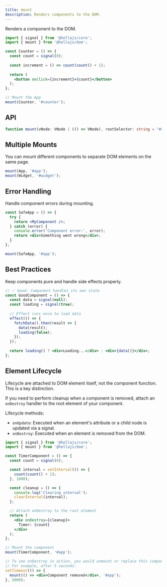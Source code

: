```yaml
---
title: mount
description: Renders components to the DOM.
---
```


Renders a component to the DOM.

``` jsx
import { signal } from '@hellajs/core';
import { mount } from '@hellajs/dom';

const Counter = () => {
  const count = signal(0);
  
  const increment = () => count(count() + 1);
  
  return (
    <button onclick={increment}>{count}</button>
  );
};

// Mount the App
mount(Counter, '#counter');
```

## API

```typescript
function mount(vNode: VNode | (() => VNode), rootSelector: string = "#app"): void
```

## Multiple Mounts

You can mount different components to separate DOM elements on the same page.

```jsx
mount(App, '#app');
mount(Widget, '#widget');
```

## Error Handling

Handle component errors during mounting.

```jsx
const SafeApp = () => {
  try {
    return <MyComponent />;
  } catch (error) {
    console.error('Component error:', error);
    return <div>Something went wrong</div>;
  }
};

mount(SafeApp, '#app');
```

## Best Practices

Keep components pure and handle side effects properly.

```jsx
// ✅ Good: Component handles its own state
const GoodComponent = () => {
  const data = signal(null);
  const loading = signal(true);
  
  // Effect runs once to load data
  effect(() => {
    fetchData().then(result => {
      data(result);
      loading(false);
    });
  });
  
  return loading() ? <div>Loading...</div> : <div>{data()}</div>;
};
```

## Element Lifecycle

Lifecycle are attached to DOM element itself, not the component function. This is a key distinction.

If you need to perform cleanup when a component is removed, attach an `onDestroy` handler to the root element of your component.

Lifecycle methods:
- `onUpdate`: Executed when an element's attribute or a child node is updated via a signal.
- `onDestroy`: Executed when an element is removed from the DOM.

```jsx
import { signal } from '@hellajs/core';
import { mount } from '@hellajs/dom';

const TimerComponent = () => {
  const count = signal(0);

  const interval = setInterval(() => {
    count(count() + 1);
  }, 1000);

  const cleanup = () => {
    console.log('Clearing interval');
    clearInterval(interval);
  };

  // Attach onDestroy to the root element
  return (
    <div onDestroy={cleanup}>
      Timer: {count}
    </div>
  );
};

// Mount the component
mount(TimerComponent, '#app');

// To see onDestroy in action, you would unmount or replace this component.
// For example, after 5 seconds:
setTimeout(() => {
  mount(() => <div>Component removed</div>, '#app');
}, 5000);
```

